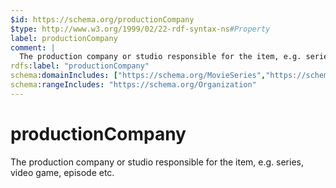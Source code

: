 ```yaml
---
$id: https://schema.org/productionCompany
$type: http://www.w3.org/1999/02/22-rdf-syntax-ns#Property
label: productionCompany
comment: |
  The production company or studio responsible for the item, e.g. series, video game, episode etc.
rdfs:label: "productionCompany"
schema:domainIncludes: ["https://schema.org/MovieSeries","https://schema.org/Movie","https://schema.org/TVSeries","https://schema.org/VideoGameSeries","https://schema.org/RadioSeries","https://schema.org/Episode","https://schema.org/MediaObject","https://schema.org/CreativeWorkSeason"]
schema:rangeIncludes: "https://schema.org/Organization"
---
```


# productionCompany

The production company or studio responsible for the item, e.g. series, video game, episode etc.

